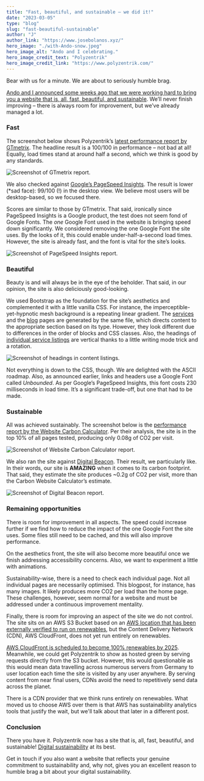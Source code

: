 ```yaml
---
title: "Fast, beautiful, and sustainable – we did it!"
date: "2023-03-05"
type: "blog"
slug: "fast-beautiful-sustainable"
author: "J"
author_link: "https://www.josebolanos.xyz/"
hero_image: "./with-Ando-snow.jpeg"
hero_image_alt: "Ando and I celebrating."
hero_image_credit_text: "Polyzentrik"
hero_image_credit_link: "https://www.polyzentrik.com/"
---
```


Bear with us for a minute. We are about to seriously humble brag.

[Ando and I announced some weeks ago that we were working hard to bring you a website that is, all, fast, beautiful, and sustainable](/blog/working-hard). We’ll never finish improving – there is always room for improvement, but we’ve already managed a lot.

### Fast
The screenshot below shows Polyzentrik’s [latest performance report by GTmetrix](https://gtmetrix.com/reports/www.polyzentrik.com/NERymBSh/). The headline result is a 100/100 in performance – not bad at all! Equally, load times stand at around half a second, which we think is good by any standards.

![Screenshot of GTmetrix report.](gtmetrix-2023-03-04.png "Figure 1: Screenshot of GTmetrix report.")

We also checked against [Google’s PageSpeed Insights](https://pagespeed.web.dev/report?url=https%3A%2F%2Fwww.polyzentrik.com%2F&form_factor=desktop). The result is lower (*sad face): 99/100 (!) in the desktop view. We believe most users will be desktop-based, so we focused there.

Scores are similar to those by GTmetrix. That said, ironically since PageSpeed Insights is a Google product, the test does not seem fond of Google Fonts. The *one* Google Font used in the website is bringing speed down significantly. We considered removing the one Google Font the site uses. By the looks of it, this could enable under-half-a-second load times. However, the site is already fast, and the font is vital for the site’s looks.

![Screenshot of PageSpeed Insights report.](pagespeed-insights-2023-03-04.png "Figure 2: Screenshot of PageSpeed Insights report.")

### Beautiful
Beauty is and will always be in the eye of the beholder. That said, in our opinion, the site is also deliciously good-looking.

We used Bootstrap as the foundation for the site’s aesthetics and complemented it with a little vanilla CSS. For instance, the imperceptible-yet-hypnotic mesh background is a repeating linear gradient. The [services](/services) and the [blog](/blog) pages are generated by the same file, which directs content to the appropriate section based on its type. However, they look different due to differences in the order of blocks and CSS classes. Also, the headings of [individual service listings](/services/content) are vertical thanks to a little writing mode trick and a rotation.

![Screenshot of headings in content listings.](content-screenshot-2023-03-05.png "Figure 3: Screenshot of headings in content listings.")

Not everything is down to the CSS, though. We are delighted with the ASCII roadmap. Also, as announced earlier, links and headers use a Google Font called *Unbounded*. As per Google’s PageSpeed Insights, this font costs 230 milliseconds in load time. It’s a significant trade-off, but one that had to be made.

### Sustainable
All was achieved sustainably. The screenshot below is the [performance report by the Website Carbon Calculator](https://www.websitecarbon.com/website/polyzentrik-com/). Per their analysis, the site is in the top 10% of all pages tested, producing only 0.08g of CO2 per visit. 

![Screenshot of Website Carbon Calculator report.](website-carbon-calc-2023-03-04.png "Figure 4: Screenshot of Website Carbon Calculator report.")

We also ran the site against [Digital Beacon](https://digitalbeacon.co/report/polyzentrik-com). Their result, we particularly like. In their words, our site is **AMAZING** when it comes to its carbon footprint. That said, they estimate the site produces ~0.2g of CO2 per visit, more than the Carbon Website Calculator’s estimate.

![Screenshot of Digital Beacon report.](beacon-2023-03-04.png "Figure 5: Screenshot of Digital Beacon report.")

### Remaining opportunities
There is room for improvement in all aspects. The speed could increase further if we find how to reduce the impact of the one Google Font the site uses. Some files still need to be cached, and this will also improve performance. 

On the aesthetics front, the site will also become more beautiful once we finish addressing accessibility concerns. Also, we want to experiment a little with animations.

Sustainability-wise, there is a need to check each individual page. Not all individual pages are necessarily optimised. This blogpost, for instance, has many images. It likely produces more CO2 per load than the home page. These challenges, however, seem normal for a website and must be addressed under a continuous improvement mentality.

Finally, there is room for improving an aspect of the site we do not control. The site sits on an AWS S3 Bucket based on an [AWS location that has been externally verified to run on renewables](https://www.thegreenwebfoundation.org/green-web-check/?url=++s3.eu-central-1.amazonaws.com), but the Content Delivery Network (CDN), AWS CloudFront, does not yet run entirely on renewables.

[AWS CloudFront is scheduled to become 100% renewables by 2025](https://dev.to/aws-builders/building-a-greener-cloud-the-role-of-an-architect-for-sustainability-in-aws-cge). Meanwhile, we could get Polyzentrik to show as hosted green by serving requests directly from the S3 bucket. However, this would questionable as this would mean data travelling across numerous servers from Germany to user location each time the site is visited by any user anywhere. By serving content from near final users, CDNs avoid the need to repetitively send data across the planet.

There is a CDN provider that we think runs entirely on renewables. What moved us to choose AWS over them is that AWS has sustainability analytics tools that justify the wait, but we'll talk about that later in a different post.

### Conclusion
There you have it. Polyzentrik now has a site that is, all, fast, beautiful, and sustainable! [Digital sustainability](/blog/digital-sustainability) at its best.

Get in touch if you also want a website that reflects your genuine commitment to sustainability and, why not, gives you an excellent reason to humble brag a bit about your digital sustainability.
